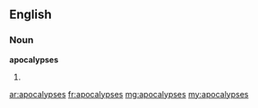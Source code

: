 ==English==

===Noun===
'''apocalypses'''

# {{plural of|[[apocalypse]]}}

[[ar:apocalypses]]
[[fr:apocalypses]]
[[mg:apocalypses]]
[[my:apocalypses]]